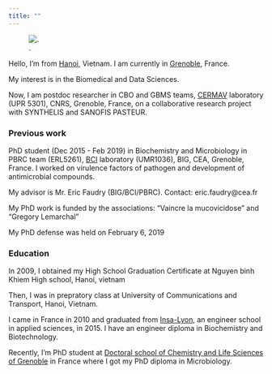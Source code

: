 ```yaml
---
title: ""
---
```

![.](anhjun1.png)

Hello, I'm from [Hanoi](https://vi.wikipedia.org/wiki/H%C3%A0_N%E1%BB%99i), Vietnam. I am currently in [Grenoble](https://fr.wikipedia.org/wiki/Grenoble), France.

My interest is in the Biomedical and Data Sciences.

Now, I am postdoc researcher in CBO and GBMS teams, [CERMAV](https://www.cermav.cnrs.fr/) laboratory (UPR 5301), CNRS, Grenoble, France, on a collaborative research project with SYNTHELIS and SANOFIS PASTEUR. 



### **Previous work**

PhD student (Dec 2015 - Feb 2019) in Biochemistry and Microbiology in PBRC team (ERL5261), [BCI](http://www.bci-lab.fr/) laboratory (UMR1036), BIG, CEA, Grenoble, France. I worked on virulence factors of pathogen and development of antimicrobial compounds.    

My advisor is Mr. Eric Faudry (BIG/BCI/PBRC). Contact: eric.faudry@cea.fr  

My PhD work is funded by the associations: "Vaincre la mucovicidose" and "Gregory Lemarchal"  

My PhD defense was held on February 6, 2019  

### **Education**

In 2009, I obtained my High School Graduation Certificate at Nguyen binh Khiem High school, Hanoi, vietnam 

Then, I was in prepratory class at University of Communications and Transport, Hanoi, Vietnam.

I came in France in 2010 and graduated from [Insa-Lyon](https://www.insa-lyon.fr/), an engineer school in applied sciences, in 2015. I have an engineer diploma in Biochemistry and Biotechnology.  

Recently, I'm PhD student at [Doctoral school of Chemistry and Life Sciences of Grenoble ](https://edcsv.univ-grenoble-alpes.fr/) in France where I got my PhD diploma in Microbiology. 

